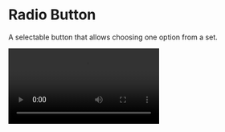 
# Radio Button

A selectable button that allows choosing one option from a set.

<SourceCodeTag componentName="RadioButton.kt" />

<Video src="https://files.catbox.moe/u8cdcg.mov" />

<br />

## Installation

```bash copy
./gradlew lumo --add RadioButton
```

## Usage

### Basic Radio Button

```kotlin copy
var selectedOption by remember { mutableStateOf("option1") }

RadioButton(
    selected = selectedOption == "option1",
    onClick = { selectedOption = "option1" }
)
```

### Radio Button with Label

```kotlin copy
RadioButton(
    selected = selected,
    onClick = { onOptionSelected() },
    content = {
        Text(
            text = "Option Label",
            modifier = Modifier.padding(start = 8.dp)
        )
    }
)
```

### Radio Group

```kotlin copy
val options = listOf("Option 1", "Option 2", "Option 3")
var selectedOption by remember { mutableStateOf(options[0]) }

Column {
    options.forEach { option ->
        Row(
            modifier = Modifier.padding(vertical = 4.dp),
            verticalAlignment = Alignment.CenterVertically
        ) {
            RadioButton(
                selected = selectedOption == option,
                onClick = { selectedOption = option },
                content = {
                    Text(
                        text = option,
                        modifier = Modifier.padding(start = 8.dp)
                    )
                }
            )
        }
    }
}
```

## API Documentation

### Parameters

| Parameter           | Type                        | Description                           |
| ------------------- | --------------------------- | ------------------------------------- |
| `modifier`          | `Modifier`                  | Modifier for the radio button         |
| `selected`          | `Boolean`                   | Whether the radio button is selected  |
| `onClick`           | `(() -> Unit)?`             | Callback when button is clicked       |
| `enabled`           | `Boolean`                   | Whether the button is enabled         |
| `colors`            | `RadioButtonColors`         | Colors for different states           |
| `interactionSource` | `MutableInteractionSource`  | Source of interactions for the button |
| `content`           | `@Composable (() -> Unit)?` | Optional content                      |
